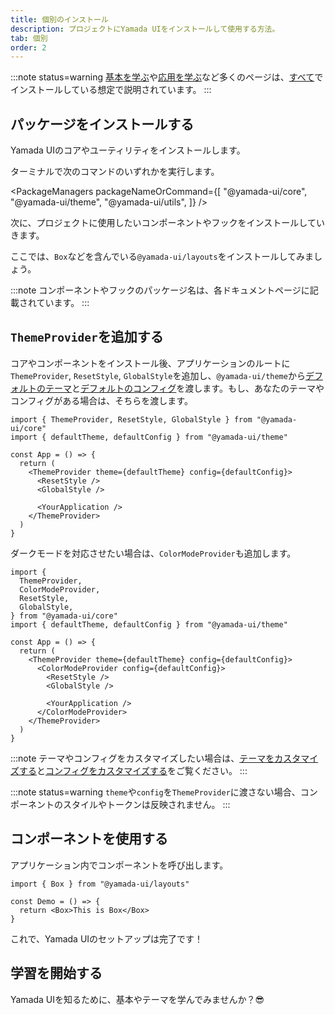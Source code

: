 ```yaml
---
title: 個別のインストール
description: プロジェクトにYamada UIをインストールして使用する方法。
tab: 個別
order: 2
---
```


:::note status=warning
[基本を学ぶ](/getting-started/basics)や[応用を学ぶ](/getting-started/advanced)など多くのページは、[すべて](/getting-started/installation)でインストールしている想定で説明されています。
:::

## パッケージをインストールする

Yamada UIのコアやユーティリティをインストールします。

ターミナルで次のコマンドのいずれかを実行します。

<PackageManagers
  packageNameOrCommand={[
    "@yamada-ui/core",
    "@yamada-ui/theme",
    "@yamada-ui/utils",
  ]}
/>

次に、プロジェクトに使用したいコンポーネントやフックをインストールしていきます。

ここでは、`Box`などを含んでいる`@yamada-ui/layouts`をインストールしてみましょう。

<PackageManagers packageNameOrCommand="@yamada-ui/layouts" />

:::note
コンポーネントやフックのパッケージ名は、各ドキュメントページに記載されています。
:::

## `ThemeProvider`を追加する

コアやコンポーネントをインストール後、アプリケーションのルートに`ThemeProvider`, `ResetStyle`, `GlobalStyle`を追加し、`@yamada-ui/theme`から[デフォルトのテーマ](/styled-system/theming/default-theme)と[デフォルトのコンフィグ](/styled-system/configure/default-config)を渡します。もし、あなたのテーマやコンフィグがある場合は、そちらを渡します。

```tsx live=false highlight={6,7,8,11}
import { ThemeProvider, ResetStyle, GlobalStyle } from "@yamada-ui/core"
import { defaultTheme, defaultConfig } from "@yamada-ui/theme"

const App = () => {
  return (
    <ThemeProvider theme={defaultTheme} config={defaultConfig}>
      <ResetStyle />
      <GlobalStyle />

      <YourApplication />
    </ThemeProvider>
  )
}
```

ダークモードを対応させたい場合は、`ColorModeProvider`も追加します。

```tsx live=false highlight={7,12}
import {
  ThemeProvider,
  ColorModeProvider,
  ResetStyle,
  GlobalStyle,
} from "@yamada-ui/core"
import { defaultTheme, defaultConfig } from "@yamada-ui/theme"

const App = () => {
  return (
    <ThemeProvider theme={defaultTheme} config={defaultConfig}>
      <ColorModeProvider config={defaultConfig}>
        <ResetStyle />
        <GlobalStyle />

        <YourApplication />
      </ColorModeProvider>
    </ThemeProvider>
  )
}
```

:::note
テーマやコンフィグをカスタマイズしたい場合は、[テーマをカスタマイズする](/styled-system/theming/customize-theme)と[コンフィグをカスタマイズする](/styled-system/configure/customize-config)をご覧ください。
:::

:::note status=warning
`theme`や`config`を`ThemeProvider`に渡さない場合、コンポーネントのスタイルやトークンは反映されません。
:::

## コンポーネントを使用する

アプリケーション内でコンポーネントを呼び出します。

```tsx live=false
import { Box } from "@yamada-ui/layouts"

const Demo = () => {
  return <Box>This is Box</Box>
}
```

これで、Yamada UIのセットアップは完了です！

## 学習を開始する

Yamada UIを知るために、基本やテーマを学んでみませんか？😎

<CardContainer>
  <LinkCard href="/getting-started/basics" />
  <LinkCard
    href="/styled-system/theming"
    title="テーマについて学ぶ"
    description="Yamada UIのデフォルトのテーマを知り、色・フォント・その他のテーマの値を作成・変更する方法を学ぶ。"
  />
  <LinkCard
    href="/components"
    title="コンポーネントを探索する"
    description="Yamada UIは、100以上の柔軟性が高いコンポーネントを提供しています。すべてのコンポーネントは、アニメーション・ダークモードをサポートしています。"
  />
  <LinkCard
    href="https://github.com/hirotomoyamada/yamada-ui"
    title="ソースコードを探索する"
    description="Yamada UIのパッケージ・ドキュメントサイトはオープンソースです。Yamada UIを気に入ったら、スターを付けてください。"
  />
</CardContainer>
